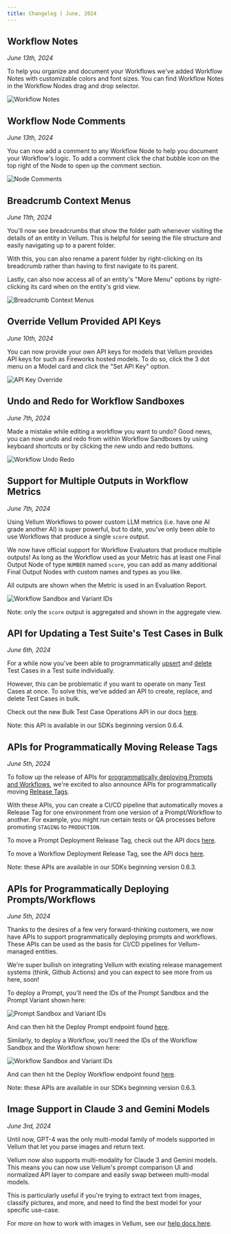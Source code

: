 ```yaml
---
title: Changelog | June, 2024
---
```


## Workflow Notes

_June 13th, 2024_

To help you organize and document your Workflows we've added Workflow Notes with customizable colors and font sizes. You can find Workflow Notes in the Workflow Nodes drag and drop selector.

![Workflow Notes](https://storage.googleapis.com/vellum-public/help-docs/changelogs/2024-06/note-node.png)

## Workflow Node Comments

_June 13th, 2024_

You can now add a comment to any Workflow Node to help you document your Workflow's logic. To add a comment click the chat bubble icon on the top right of the Node to open up the comment section.

![Node Comments](https://storage.googleapis.com/vellum-public/help-docs/changelogs/2024-06/node-comments.png)

## Breadcrumb Context Menus

_June 11th, 2024_

You'll now see breadcrumbs that show the folder path whenever visiting the details of an entity in Vellum. This is helpful for seeing the file structure and easily navigating up to a parent folder.

With this, you can also rename a parent folder by right-clicking on its breadcrumb rather than having to first navigate to its parent.

Lastly, can also now access all of an entity's "More Menu" options by right-clicking its card when on the entity's grid view.

![Breadcrumb Context Menus](https://storage.googleapis.com/vellum-public/help-docs/changelogs/2024-06/breadcrumb-context-menus.png)

## Override Vellum Provided API Keys

_June 10th, 2024_

You can now provide your own API keys for models that Vellum provides API keys for such as Fireworks hosted models. To do so, click the 3 dot menu on a Model card and click the "Set API Key" option.

![API Key Override](https://storage.googleapis.com/vellum-public/help-docs/changelogs/2024-06/api-key-override.png)

## Undo and Redo for Workflow Sandboxes

_June 7th, 2024_

Made a mistake while editing a workflow you want to undo? Good news, you can now undo and redo from within Workflow Sandboxes by using keyboard shortcuts or by clicking the new undo and redo buttons.

![Workflow Undo Redo](https://storage.googleapis.com/vellum-public/help-docs/changelogs/2024-06/undo-redo.gif)

## Support for Multiple Outputs in Workflow Metrics

_June 7th, 2024_

Using Vellum Workflows to power custom LLM metrics (i.e. have one AI grade another AI) is super powerful, but to date,
you've only been able to use Workflows that produce a single `score` output.

We now have official support for Workflow Evaluators that produce multiple outputs! As long as the Workflow used as
your Metric has at least one Final Output Node of type `NUMBER` named `score`, you can add as many additional Final Output Nodes
with custom names and types as you like.

All outputs are shown when the Metric is used in an Evaluation Report.

![Workflow Sandbox and Variant IDs](https://storage.googleapis.com/vellum-public/help-docs/changelogs/2024-06/multiple-outputs-in-metrics.png)

Note: only the `score` output is aggregated and shown in the aggregate view.

## API for Updating a Test Suite's Test Cases in Bulk

_June 6th, 2024_

For a while now you've been able to programmatically [upsert](/api-reference/api-reference/test-suites/upsert-test-suite-test-case)
and [delete](/api-reference/api-reference/test-suites/delete-test-suite-test-case) Test Cases in a Test suite individually.

However, this can be problematic if you want to operate on many Test Cases at once. To solve this, we've added an API to create, replace, and delete Test Cases in bulk.

Check out the new Bulk Test Case Operations API in our docs [here](/api-reference/api-reference/test-suites/test-suite-test-cases-bulk).

Note: this API is available in our SDKs beginning version 0.6.4.

## APIs for Programmatically Moving Release Tags

_June 5th, 2024_

To follow up the release of APIs for [programmatically deploying Prompts and Workflows](/changelog/2024/2024-06#apis-for-programmatically-deploying-promptsworkflows),
we're excited to also announce APIs for programmatically moving [Release Tags](/help-center/deployments/managing-releases#introduction-to-deployment-release-tags).

With these APIs, you can create a CI/CD pipeline that automatically moves a Release Tag for one environment from one version of a Prompt/Workflow to another.
For example, you might run certain tests or QA processes before promoting `STAGING` to `PRODUCTION`.

To move a Prompt Deployment Release Tag, check out the API docs [here](/api-reference/api-reference/deployments/update-deployment-release-tag).

To move a Workflow Deployment Release Tag, see the API docs [here](/api-reference/api-reference/workflow-deployments/update-workflow-release-tag).

Note: these APIs are available in our SDKs beginning version 0.6.3.

## APIs for Programmatically Deploying Prompts/Workflows

_June 5th, 2024_

Thanks to the desires of a few very forward-thinking customers, we now have APIs to support programmatically deploying prompts and workflows.
These APIs can be used as the basis for CI/CD pipelines for Vellum-managed entities.

We're super bullish on integrating Vellum with existing release management systems (think, Github Actions) and you can expect
to see more from us here, soon!

To deploy a Prompt, you'll need the IDs of the Prompt Sandbox and the Prompt Variant shown here:

![Prompt Sandbox and Variant IDs](https://storage.googleapis.com/vellum-public/help-docs/changelogs/2024-06/prompt-sandbox-ids.png)

And can then hit the Deploy Prompt endpoint found [here](/api-reference/api-reference/sandboxes/deploy-prompt).

Similarly, to deploy a Workflow, you'll need the IDs of the Workflow Sandbox and the Workflow shown here:

![Workflow Sandbox and Variant IDs](https://storage.googleapis.com/vellum-public/help-docs/changelogs/2024-06/workflow-sandbox-ids.png)

And can then hit the Deploy Workflow endpoint found [here](/api-reference/api-reference/workflow-sandboxes/deploy-workflow).

Note: these APIs are available in our SDKs beginning version 0.6.3.

## Image Support in Claude 3 and Gemini Models

_June 3rd, 2024_

Until now, GPT-4 was the only multi-modal family of models supported in Vellum that let you parse images and return text.

Vellum now also supports multi-modality for Claude 3 and Gemini models. This means you can now use Vellum's prompt comparison UI and normalized API layer to compare and easily swap between multi-modal models.

This is particularly useful if you're trying to extract text from images, classify pictures, and more, and need to find the best model for your specific use-case.

For more on how to work with images in Vellum, see our [help docs here](/help-center/prompts/images).
